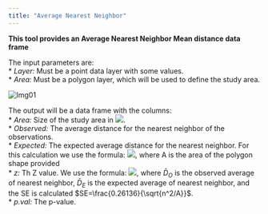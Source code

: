 ```yaml
---
title: "Average Nearest Neighbor"
---
```


**This tool provides an Average Nearest Neighbor Mean distance data frame** 

The input parameters are:  
* *Layer:* Must be a point data layer with some values.  
* *Area:* Must be a polygon layer, which will be used to define the study area.  

<img src="Images/ANN01.png" alt="Img01"/>

The output will be a data frame with the columns:  
* *Area:* Size of the study area in <img src="https://latex.codecogs.com/gif.latex?m^2"/>.  
* *Observed:* The average distance for the nearest neighbor of the observations.  
* *Expected:* The expected average distance for the nearest neighbor. For this calculation we use the formula: <img src="https://latex.codecogs.com/gif.latex?\bar{D}_E=\frac{0.5}{\sqrt{n/A}}"/>, where A is the area of the polygon shape provided  
* *z:* Th Z value. We use the formula: <img src="https://latex.codecogs.com/gif.latex?z=\frac{\bar{D}_O-\bar{D}_E}{SE}"/>, where $\bar{D}_O$ is the observed average of nearest neighbor, $\bar{D}_E$ is the expected average of nearest neighbor, and the SE is calculated $SE=\frac{0.26136}{\sqrt{n^2/A}}$.   
* *p.val:* The p-value.  

